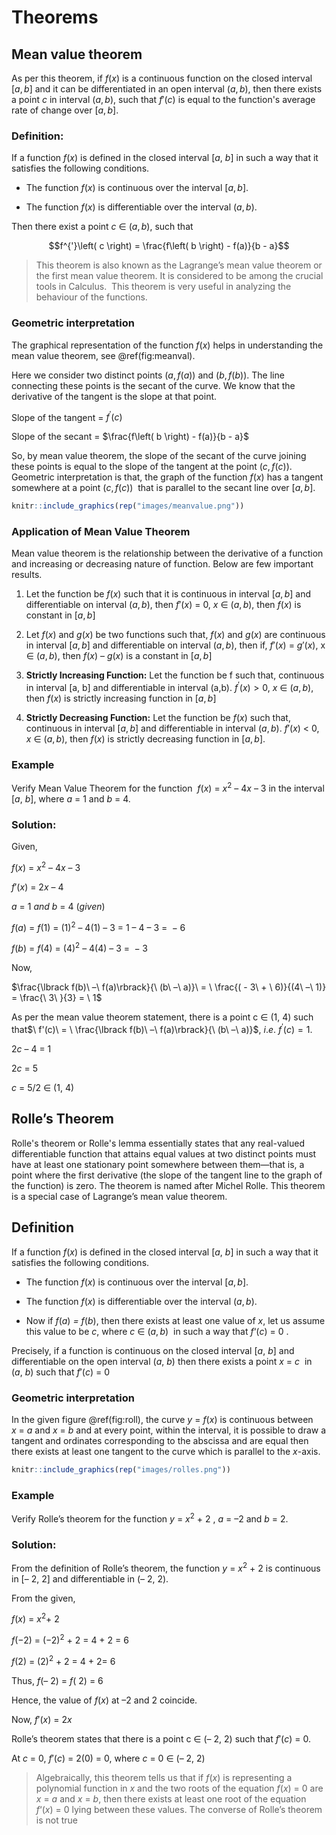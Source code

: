 # Theorems  

## Mean value theorem

As per this theorem, if $f(x)\ $is a continuous function on the closed
interval $\left\lbrack a,b \right\rbrack$ and it can be differentiated
in an open interval $\left( a,b \right)$, then there exists a point $c$
in interval $\left( a,b \right)$, such that $f'(c)$ is equal to the
function\'s average rate of change over
$\left\lbrack a,b \right\rbrack$.

### Definition: {-}

If a function $f(x)$ is defined in the closed interval
$\lbrack a,\ b\rbrack\ $in such a way that it satisfies the following
conditions.

-   The function $f(x)\ $is continuous over the interval
    $\left\lbrack a,b \right\rbrack$.

-   The function $f(x)\ $is differentiable over the interval
    $\left( a,b \right)$.

Then there exist a point $c$ ∈ $\left( a,b \right)$, such that

$$f^{'}\left( c \right) = \frac{f\left( b \right) - f(a)}{b - a}$$

>This theorem is also known as the Lagrange's mean value theorem or the first mean value theorem. It is considered to be among the crucial tools in Calculus.  This theorem is very useful in analyzing the behaviour of the functions.

### Geometric interpretation

The graphical representation of the function $f(x)$ helps in
understanding the mean value theorem, see \@ref(fig:meanval).

Here we consider two distinct points $\left( a,f(a \right))$ and $\left( b,f(b \right))$. The line connecting these points is the secant of the curve. We know that the derivative of the tangent is the slope at that point.

Slope of the tangent = $f^{'}\left( c \right)$

Slope of the secant = $\frac{f\left( b \right) - f(a)}{b - a}$

So, by mean value theorem, the slope of the secant of the curve joining these points is equal to the slope of the tangent at the point $\left( c,f(c \right))$. Geometric interpretation is that, the graph of the function $f(x)$ has a tangent somewhere at a point $\left( c,f(c \right))\ \ $that is parallel to the secant line over $\left\lbrack a,b \right\rbrack$.  


```{r meanval, echo=FALSE,fig.cap='Geometric interpretation of mean value theorem',out.width="80%", fig.align='center'}
knitr::include_graphics(rep("images/meanvalue.png"))
```


### Application of Mean Value Theorem

Mean value theorem is the relationship between the derivative of a
function and increasing or decreasing nature of function. Below are few
important results.

1.  Let the function be $f(x)$ such that it is continuous in interval
    $\left\lbrack a,b \right\rbrack$ and differentiable on interval
    $\left( a,b \right)$, then $f'(x)$ = 0, $x$ ∈ $\left( a,b \right)$,
    then $f(x)$ is constant in $\left\lbrack a,b \right\rbrack$

2.  Let $f(x)$ and $g(x)$ be two functions such that, $f(x)$ and $g(x)$
    are continuous in interval $\left\lbrack a,b \right\rbrack$ and
    differentiable on interval $\left( a,b \right)$, then if, $f'(x)$ =
    $g'(x)$, x ∈ $\left( a,b \right)$, then $f(x)$ -- $g(x)$ is a
    constant in $\left\lbrack a,b \right\rbrack$

3.  **Strictly Increasing Function:** Let the function be f such that,
    continuous in interval \[a, b\] and differentiable in interval
    (a,b). $f^{'}\left( x \right) > 0$, $x$ ∈ $\left( a,b \right)$, then
    $f(x)$ is strictly increasing function in
    $\left\lbrack a,b \right\rbrack$

4.  **Strictly Decreasing Function:** Let the function be $f(x)$ such
    that, continuous in interval $\left\lbrack a,b \right\rbrack$ and
    differentiable in interval $\left( a,b \right)$. $f'(x)$ \< 0, $x$ ∈
    $\left( a,b \right)$, then $f(x)$ is strictly decreasing function in
    $\left\lbrack a,b \right\rbrack$.

### Example  

Verify Mean Value Theorem for the function 
$f(x)\  = \ x^{2}\ –\ 4x\ –\ 3$ in the interval $\lbrack a,\ b\rbrack$,
where $a\  =$ 1 and $b\  =$ 4.

### Solution:{-}

Given,

$f(x)\  = \ x^{2}\ –\ 4x\ –\ 3$

$f'(x)\  = \ 2x\ –\ 4$

$a\  = \ 1\ and\ b\  = \ 4\ (given)$

$f(a)\  = \ f(1)\  = \ {(1)}^{2}\ –\ 4(1)\ –\ 3\  = \ 1\ –\ 4\ –\ 3\  = \  - 6$

$f(b)\  = \ f(4)\  = \ {(4)}^{2}\ –\ 4(4)\ –\ 3\  = \  - 3$

Now,

$\frac{\lbrack f(b)\ –\ f(a)\rbrack}{\ (b\ –\ a)}\  = \ \frac{( - 3\  + \ 6)}{(4\ –\ 1)} = \frac{\ 3\ }{3} = \ 1$

As per the mean value theorem statement, there is a point
$\text{c\ } \in \ (1,\ 4)$ such
that$\ f'(c)\  = \ \frac{\lbrack f(b)\ –\ f(a)\rbrack}{\ (b\ –\ a)}$,
*i*.*e*. $f^{'}\left( c \right) = 1$.

$2c\ –\ 4\  = \ 1$

$2c\  = \ 5$

$c\  = \ 5/2\  \in \ (1,\ 4)$

## Rolle's Theorem

Rolle\'s theorem or Rolle\'s lemma essentially states that any
real-valued differentiable function that attains equal values at two
distinct points must have at least one stationary point somewhere
between them---that is, a point where the first derivative (the slope of
the tangent line to the graph of the function) is zero. The theorem is
named after Michel Rolle. This theorem is a special case of Lagrange's
mean value theorem.

## Definition {-}

If a function $f(x)$ is defined in the closed interval
$\lbrack a,\ b\rbrack\ $in such a way that it satisfies the following
conditions.

-   The function $f(x)\ $is continuous over the interval
    $\left\lbrack a,b \right\rbrack$.

-   The function $f(x)\ $is differentiable over the interval
    $\left( a,b \right)$.

-   Now if $f(a)\ $*=* $f(b)$, then there exists at least one value of
    $x$, let us assume this value to be $c$, where $c$ ∈
    $\left( a,b \right)$  in such a way that $f‘(c)\  = \ 0$ .

Precisely, if a function is continuous on the closed interval
$\lbrack a,\ b\rbrack$ and differentiable on the open interval $(a,\ b)$
then there exists a point $x\  = \ c$  in $(a,\ b)$ such that
$f'(c)\  = \ 0$

### Geometric interpretation

In the given figure \@ref(fig:roll), the curve $y\  = \ f(x)$ is continuous between
$x\  = \ a$ and $x\  = \ b$ and at every point, within the interval, it
is possible to draw a tangent and ordinates corresponding to the
abscissa and are equal then there exists at least one tangent to the
curve which is parallel to the $x$-axis.  

```{r roll, echo=FALSE,fig.cap='Geometric interpretation of Rolle\'s theorem',out.width="80%", fig.align='center'}
knitr::include_graphics(rep("images/rolles.png"))
```

### Example

Verify Rolle's theorem for the function $y\  = \ x^{2}\  + \ 2$ ,
$a\  = \ –2$ and $b\  = \ 2.$

### Solution: {-}

From the definition of Rolle's theorem, the function
$y\  = \ x^{2}\  + \ 2$ is continuous in $\lbrack –\ 2,\ 2\rbrack$ and
differentiable in $\left( –\ 2,\ 2 \right).$

From the given,

$f(x)\  = \ x^{2} + \ 2$

$f( - 2)\  = \ ( - 2)^{2}\  + \ 2\  = \ 4\  + \ 2\  = \ 6$

$f(2)\  = \ (2)^{2}\  + \ 2\  = \ 4\  + \ 2 = \ 6$

Thus, $f(–\ 2)\  = \ f(\ 2)\  = \ 6$

Hence, the value of $f(x)\ $at --2 and 2 coincide.

Now, $f'(x)\  = \ 2x\ $

Rolle's theorem states that there is a point
$\text{c\ } \in \ (–\ 2,\ 2)$ such that $f'(c)\  = \ 0.\ $

At $c\  = \ 0,\ f'(c)\  = \ 2(0)\  = \ 0$, where
$c\  = \ 0\  \in \ (–\ 2,\ 2)$  


>Algebraically, this theorem tells us that if $f(x)$ is representing a
polynomial function in $x$ and the two roots of the equation
$f(x)\  = \ 0$ are $x\  = \ a$ and $x\  = \ b$, then there exists at
least one root of the equation $f‘(x)\  = \ 0\ $lying between these
values. The converse of Rolle's theorem is not true 
